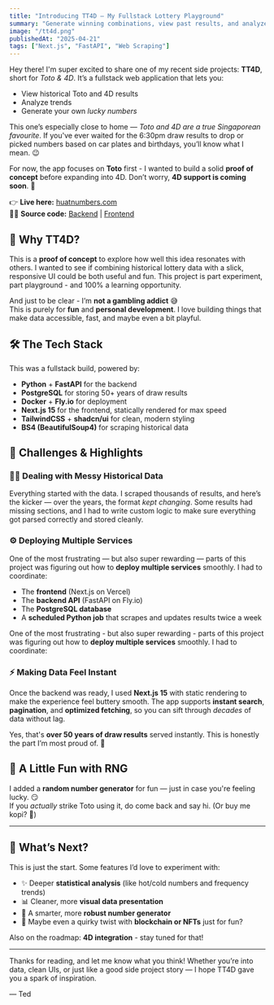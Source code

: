 ```yaml
---
title: "Introducing TT4D – My Fullstack Lottery Playground"
summary: "Generate winning combinations, view past results, and analyze lottery trends all in one place."
image: "/tt4d.png"
publishedAt: "2025-04-21"
tags: ["Next.js", "FastAPI", "Web Scraping"]
---
```


Hey there! I'm super excited to share one of my recent side projects: **TT4D**, short for _Toto & 4D_. It’s a fullstack web application that lets you:

- View historical Toto and 4D results
- Analyze trends
- Generate your own _lucky numbers_

This one’s especially close to home — _Toto and 4D are a true Singaporean favourite_. If you've ever waited for the 6:30pm draw results to drop or picked numbers based on car plates and birthdays, you’ll know what I mean. 😉

For now, the app focuses on **Toto** first - I wanted to build a solid **proof of concept** before expanding into 4D. Don’t worry, **4D support is coming soon**. 🚧

👉 **Live here:** [huatnumbers.com](https://huatnumbers.com)  
👨‍💻 **Source code:** [Backend](https://github.com/tedawf/tt4d) | [Frontend](https://github.com/tedawf/tt4d-web)

## 🧪 Why TT4D?

This is a **proof of concept** to explore how well this idea resonates with others. I wanted to see if combining historical lottery data with a slick, responsive UI could be both useful and fun. This project is part experiment, part playground - and 100% a learning opportunity.

And just to be clear - I’m **not a gambling addict** 😅  
This is purely for **fun** and **personal development**. I love building things that make data accessible, fast, and maybe even a bit playful.

## 🛠️ The Tech Stack

This was a fullstack build, powered by:

- **Python** + **FastAPI** for the backend
- **PostgreSQL** for storing 50+ years of draw results
- **Docker** + **Fly.io** for deployment
- **Next.js 15** for the frontend, statically rendered for max speed
- **TailwindCSS** + **shadcn/ui** for clean, modern styling
- **BS4 (BeautifulSoup4)** for scraping historical data

## 🧩 Challenges & Highlights

### 🕵️‍♂️ Dealing with Messy Historical Data

Everything started with the data. I scraped thousands of results, and here’s the kicker — over the years, the format _kept changing_. Some results had missing sections, and I had to write custom logic to make sure everything got parsed correctly and stored cleanly.

### ⚙️ Deploying Multiple Services

One of the most frustrating — but also super rewarding — parts of this project was figuring out how to **deploy multiple services** smoothly. I had to coordinate:

- The **frontend** (Next.js on Vercel)
- The **backend API** (FastAPI on Fly.io)
- The **PostgreSQL database**
- A **scheduled Python job** that scrapes and updates results twice a week

One of the most frustrating - but also super rewarding - parts of this project was figuring out how to **deploy multiple services** smoothly. I had to coordinate:

### ⚡ Making Data Feel Instant

Once the backend was ready, I used **Next.js 15** with static rendering to make the experience feel buttery smooth. The app supports **instant search**, **pagination**, and **optimized fetching**, so you can sift through _decades_ of data without lag.

Yes, that's **over 50 years of draw results** served instantly. This is honestly the part I’m most proud of. 🥹

## 🔮 A Little Fun with RNG

I added a **random number generator** for fun — just in case you're feeling lucky. 😏  
If you _actually_ strike Toto using it, do come back and say hi. (Or buy me kopi? 👀)

---

## 🚀 What’s Next?

This is just the start. Some features I’d love to experiment with:

- ✨ Deeper **statistical analysis** (like hot/cold numbers and frequency trends)
- 📊 Cleaner, more **visual data presentation**
- 🎰 A smarter, more **robust number generator**
- 🧠 Maybe even a quirky twist with **blockchain or NFTs** just for fun?

Also on the roadmap: **4D integration** - stay tuned for that!

---

Thanks for reading, and let me know what you think! Whether you’re into data, clean UIs, or just like a good side project story — I hope TT4D gave you a spark of inspiration.

— Ted
